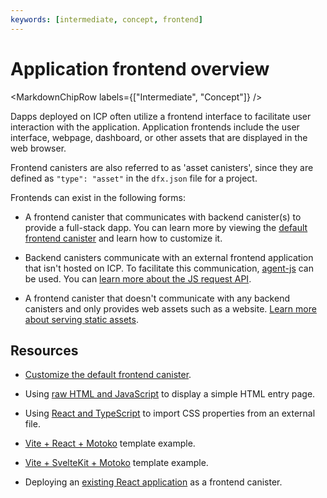 ```yaml
---
keywords: [intermediate, concept, frontend]
---
```



# Application frontend overview

<MarkdownChipRow labels={["Intermediate", "Concept"]} />

Dapps deployed on ICP often utilize a frontend interface to facilitate user interaction with the application. Application frontends include the user interface, webpage, dashboard, or other assets that are displayed in the web browser.

Frontend canisters are also referred to as 'asset canisters', since they are defined as `"type": "asset"` in the `dfx.json` file for a project.

Frontends can exist in the following forms:

- A frontend canister that communicates with backend canister(s) to provide a full-stack dapp. You can learn more by viewing the [default frontend canister](custom-frontend.mdx) and learn how to customize it.

- Backend canisters communicate with an external frontend application that isn't hosted on ICP. To facilitate this communication, [agent-js](/docs/current/developer-docs/developer-tools/off-chain/agents/javascript-agent) can be used. You can [learn more about the JS request API](/docs/current/developer-docs/web-apps/browser-js/js-request-api).

- A frontend canister that doesn't communicate with any backend canisters and only provides web assets such as a website. [Learn more about serving static assets](serving-static-assets).

## Resources

- [Customize the default frontend canister](./custom-frontend.mdx).

- Using [raw HTML and JavaScript](/docs/current/motoko/main/getting-started/motoko-introduction) to display a simple HTML entry page.

- Using [React and TypeScript](./add-stylesheet.mdx) to import CSS properties from an external file.

- [Vite + React + Motoko](https://github.com/rvanasa/vite-react-motoko) template example.

- [Vite + SvelteKit + Motoko](https://github.com/letmejustputthishere/vite-sveltekit-motoko-ii/tree/main) template example.

- Deploying an [existing React application](./existing-frontend.mdx) as a frontend canister.





